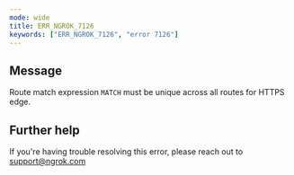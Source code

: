 ```yaml
---
mode: wide
title: ERR_NGROK_7126
keywords: ["ERR_NGROK_7126", "error 7126"]
---
```


## Message

Route match expression `MATCH` must be unique across all routes for HTTPS edge.

## Further help

If you're having trouble resolving this error, please reach out to [support@ngrok.com](mailto:support@ngrok.com?subject=Help%20with%20ERR_NGROK_7126)
